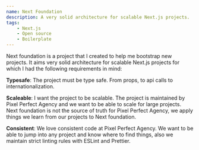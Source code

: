 ```yaml
---
name: Next Foundation
description: A very solid architecture for scalable Next.js projects.
tags:
    - Next.js
    - Open source
    - Boilerplate
---
```


<GithubProject url="https://api.github.com/repos/pixel-perfect-agency/next-foundation" />

Next foundation is a project that I created to help me bootstrap new projects. It aims very solid architecture for scalable Next.js projects for which I had the following requirements in mind:

**Typesafe**: The project must be type safe. From props, to api calls to internationalization.

**Scaleable**: I want the project to be scalable. The project is maintained by Pixel Perfect Agency and we want to be able to scale for large projects. Next foundation is not the source of truth for Pixel Perfect Agency, we apply things we learn from our projects to Next foundation.

**Consistent**: We love consistent code at Pixel Perfect Agency. We want to be able to jump into any project and know where to find things, also we maintain strict linting rules with ESLint and Prettier.
